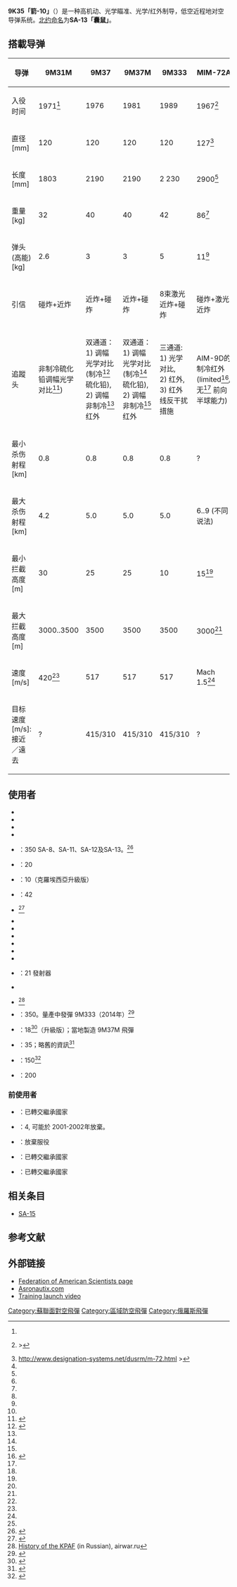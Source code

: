 {{擴充|time=2015-01-22T11:23:09+00:00}}
{{Infobox Weapon
|name= 9K35 箭-10 <br><small>（[[北约命名|北约命名]]: SA-13 [[囊鼠科|囊鼠]]）</small>
|image= File:Strela 10.jpg
|image_size= 300px
|caption=  9K35 运输-起竖-发射-雷达综合战斗车
|origin= {{USSR}}
|type= 轮式自行地空导弹系统
<!-- Type selection Please do not change.-->
|is_ranged=
|is_bladed=
|is_explosive=
|is_artillery=
|is_vehicle=yes
|is_missile=
|is_UK=yes
<!-- Service history -->
|service= 1979–现在
|used_by=  
|wars=
<!-- Production history -->
|designer= [[设计局|OKB-16设计局]]
|design_date=
|manufacturer= 萨拉托夫天顶机械工厂
|unit_cost= 
|production_date= 1979
|number= 
|variants= 箭-10、箭-10SV（原型）、<ref name=Janes>{{cite web |url=http://www8.janes.com/Search/documentView.do?docId=/content1/janesdata/yb/jlad/jlad0111.htm |title=KB Tochmash 9K35 Strela-10 (SA-13 'Gopher') low-altitude surface-to-air missile system |accessdate=2008-08-03 |date=2008-01-16 |publisher=Jane's }}</ref>箭-10M、箭-10M2、箭-10M3、箭-10M3-K、箭-10M4
<!-- General specifications -->
|spec_label= 9K35 箭-10M3<ref name=Janes />
|weight= 12,300 kg
|length= 6.6 m
|part_length= 
|width= 2.85 m
|height=  2.3 m（运输），3.8 m（发射）
|diameter=
|crew= 3（车长、发射手、驾驶员）
<!-- Vehicle/missile specifications -->
|armour= 7 mm
|primary_armament= 4 × 9M333 (or 9M37MD)
|secondary_armament=
|engine= YaMZ-238V柴油机
|engine_power= 240 hp
|pw_ratio= 
|transmission=
|payload_capacity=
|suspension=扭杆
|clearance= 0.7 m
|wingspan=
|propellant=
|fuel_capacity= 450 升
|vehicle_range= 500 km
|ceiling=
|altitude=
|boost=
|speed= 61.5 km/h（公路）<br/> 6 km/h（浮渡）
|guidance=
|steering=
|accuracy=
|launch_platform=
|transport= 
}}

'''9K35「箭-10」'''（{{lang-ru|9К35 «Стрела-10»}}）是一种高机动、光学瞄准、光学/红外制导，低空近程地对空导弹系统。[[北约命名|北约命名]]为'''SA-13「囊鼠」'''。

==搭載导弹==
{{Infobox Weapon
|name=9M37
|image=
|image_size=
|caption=
|origin=苏联
|type= [[地对空导弹|地对空导弹]]
<!-- Type selection -->
|is_ranged=
|is_bladed=
|is_explosive=
|is_artillery=
|is_vehicle=
|is_missile=yes
|is_UK=yes
<!-- Service history -->
|service= 
|used_by=
<!-- Production history -->
|designer= 
|design_date=
|manufacturer=
|unit_cost=
|production_date=
|number= 
|variants= 9M37, 9M37M, 9M37MD, 9M333 
<!-- General specifications -->
|spec_label= 9M333<ref name=Janes /> 
|weight= 41 kg
|length= 2190 mm
|part_length= 
|width= 
|height= 
|diameter= 120 mm
|crew=
<!-- Explosive specifications --> 
|filling= 高能炸药
|filling_weight= 5 kg
|detonation= 接触引信与激光近炸引信
|yield=
<!-- Vehicle/missile specifications -->
|armour=
|primary_armament=
|secondary_armament=
|engine=
|engine_power=
|pw_ratio=
|transmission=
|payload_capacity=
|suspension=
|clearance=
|wingspan= 360 mm
|propellant= 单级固体助推火箭发动机
|fuel_capacity=
|vehicle_range= {{convert|5|km|mi}}
|ceiling=
|altitude= {{convert|3500|m|ft}}
|boost= 
|speed= 550 m/s
|guidance= 双模被动光学/红外制导
|steering=  
|accuracy= 
|launch_platform= 
|transport=
}}

{| class="wikitable"
|-
! 导弹!! 9M31M !! 9M37 !! 9M37M !! 9M333 !! MIM-72A !! MIM-72G
|-
| 入役时间 || 1971<ref name="pvoruStrela1M" /> || 1976 || 1981 || 1989 || 1967<ref name="redstoneMIM72">{{cite web |url=http://www.redstone.army.mil/history/systems/CHAPP.html |title=存档副本 |accessdate=2010-07-16 |deadurl=yes |archiveurl=https://web.archive.org/web/20100609055806/http://www.redstone.army.mil/history/systems/CHAPP.html |archivedate=2010-06-09 }}></ref> || 1982/1990(*)
|-
| 直径[mm] || 120 || 120 || 120 || 120 || 127<ref name="dsysMIM72">http://www.designation-systems.net/dusrm/m-72.html {{WebCite|url=https://www.webcitation.org/6EjwVFbFx?url=http://www.designation-systems.net/dusrm/m-72.html |date=20130227081406 |dateformat=iso }}></ref> || 127<ref name="dsysMIM72" />
|-
| 长度[mm] || 1803 || 2190 || 2190 || 2 230 || 2900<ref name="dsysMIM72" /> || 2900<ref name="dsysMIM72" />
|-
| 重量[kg] || 32 || 40 || 40 || 42 || 86<ref name="dsysMIM72" /> || 86<ref name="dsysMIM72" />
|-
| 弹头(高能) [kg] || 2.6 || 3 || 3 || 5 || 11<ref name="dsysMIM72" /> || 12.6<ref name="dsysMIM72" />
|-
| 引信|| 碰炸+近炸 || 近炸+碰炸 || 近炸+碰炸 || 8束激光近炸+碰炸 || 碰炸+激光近炸 || 碰炸+方向无线电多普勒近炸
|-
| 追蹤头 || 非制冷硫化铅调幅光学对比<ref name="pvoruStrela1M">{{Cite web |url=http://pvo.guns.ru/strela1/strela1_02.htm#Зенитная |title=управляемая ракета 9М31") |accessdate=2014-01-17 |archive-date=2016-03-10 |archive-url=https://web.archive.org/web/20160310015424/http://pvo.guns.ru/strela1/strela1_02.htm#Зенитная |dead-url=no }}</ref>) || 双通道： <br>1) 调幅光学对比 (制冷<ref name="pvoruStrela10SV">{{Cite web |url=http://pvo.guns.ru/strela10/strela10_01.htm#ЗЕНИТНЫЙ |title=РАКЕТНЫЙ КОМПЛЕКС 9К35 "СТРЕЛА-10СВ": Боевые средства") |accessdate=2014-01-17 |archive-date=2011-09-27 |archive-url=https://web.archive.org/web/20110927155306/http://pvo.guns.ru/strela10/strela10_01.htm#ЗЕНИТНЫЙ |dead-url=no }}</ref>硫化铅), <br>2) 调幅非制冷<ref name="pvoruStrela10SV" />红外 || 双通道： <br>1) 调幅光学对比 (制冷<ref name="pvoruStrela10SV" />硫化铅), <br>2) 调幅非制冷<ref name="pvoruStrela10SV" />红外 || 三通道: <br>1) 光学对比, <br>2) 红外, <br>3) 红外线反干扰措施 || AIM-9D的制冷红外 (limited<ref>{{Cite web |url=http://www.scramble.nl/wiki/index.php?title=Raytheon_AIM-9_Sidewinder#MIM-72_Chaparral.2FM48.2FRIM-72_Sea_Chaparral |title=存档副本 |accessdate=2014-01-17 |archive-date=2011-07-24 |archive-url=https://web.archive.org/web/20110724165145/http://wiki.scramble.nl/index.php?title=Raytheon_AIM-9_Sidewinder#MIM-72_Chaparral.2FM48.2FRIM-72_Sea_Chaparral |dead-url=yes }}</ref>/无<ref name="dsysMIM72" />  前向半球能力) || 双通道:<br>1) 制冷全视野红外,<br>2) 紫外(前半球/远程寻的 + 红外反干扰)<ref name="dsysMIM72" />
|-
| 最小杀伤射程 [km] || 0.8 || 0.8|| 0.8|| 0.8 || ? || ?
|-
| 最大杀伤射程 [km] || 4.2 || 5.0|| 5.0|| 5.0 || 6..9 (不同说法) || 6..9 (不同说法)
|-
| 最小拦截高度  [m] || 30 || 25 || 25 || 10 || 15<ref name="dsysMIM72" /> || 15<ref name="dsysMIM72" />
|-
| 最大拦截高度 [m] || 3000..3500 || 3500 || 3500 || 3500 || 3000<ref name="dsysMIM72" /> || 3000<ref name="dsysMIM72" /> 
|-
| 速度 [m/s] || 420<ref name="pvoruStrela1M" /> || 517 || 517 || 517 || Mach 1.5<ref name="dsysMIM72" /> || Mach 1.5<ref name="dsysMIM72" />
|-
| 目标速度 [m/s]: 接近／遠去 || ? || 415/310 || 415/310 || 415/310 || ? || ?
|}

==使用者==
* {{AFG}}
* {{ANG}}
* {{ARM}}
* {{AZE}}
* {{BLR}}：350 SA-8、SA-11、SA-12及SA-13。<ref>{{Cite web |url=http://www.globalsecurity.org/military/world/belarus/army-equipment.htm |title=Belarus Army Equipment<!-- Bot generated title --> |accessdate=2015-01-24 |archive-date=2016-03-25 |archive-url=https://web.archive.org/web/20160325135522/http://www.globalsecurity.org/military/world/belarus/army-equipment.htm |dead-url=no }}</ref> 
* {{BGR}}：20
* {{CRO}}：10（克羅埃西亞升級版）
* {{CUB}}：42
* {{CZE}}<ref>{{cite web|url=http://www.army.cz/scripts/detail.php?pgid=148|title=List of air defense equipment of Czech army|publisher=|accessdate=14 November 2014|archive-date=2011-07-18|archive-url=https://web.archive.org/web/20110718170032/http://www.army.cz/scripts/detail.php?pgid=148|dead-url=no}}</ref>
* {{GEO}}
* {{HUN}}
* {{IND}}
* {{JOR}}
* {{LIB}}
* {{LBA}}
* {{MKD}}：21 發射器
* {{MNG}}
* {{PRK}}<ref>[http://www.airwar.ru/history/af/kndr/kndr.html History of the KPAF] {{Wayback|url=http://www.airwar.ru/history/af/kndr/kndr.html |date=20170918235132 }} (in Russian), airwar.ru</ref>
* {{RUS}}：350。量產中發彈 9M333（2014年）<ref>{{cite web|url=http://www.zid.ru/products/defence/43/|title=Завод им. В.А. Дегтярева / Зенитно-ракетное вооружение|publisher=|accessdate=14 November 2014|archive-url=https://web.archive.org/web/20150310120905/http://www.zid.ru/products/defence/43|archive-date=2015-03-10|dead-url=yes}}</ref>
* {{SRB}}：18<ref>{{cite web|url=http://www.vs.rs/index.php?content=a5d46cc0-0335-102c-8859-e480d5acdc4a|title=Војска Србије - Наоружање Копнене војске - Средства за противваздухопловна дејства - Ракетни систем ПВД СТРЕЛА-10М|publisher=|accessdate=14 November 2014|archive-url=https://web.archive.org/web/20141126132331/http://www.vs.rs/index.php?content=a5d46cc0-0335-102c-8859-e480d5acdc4a|archive-date=2014-11-26|dead-url=yes}}</ref>（升級版）；當地製造 9M37M 飛彈
* {{SYR}}：35；略舊的資訊<ref>{{cite web|url=http://eurasian-defence.ru/node/23733|title=Военно-техническое оснащение сил противовоздушной обороны арабских стран|publisher=|accessdate=14 November 2014|archive-date=2018-05-26|archive-url=https://web.archive.org/web/20180526160405/http://eurasian-defence.ru/node/23733|dead-url=no}}</ref>
* {{UKR}}：150<ref>{{Cite web |url=http://www.globalsecurity.org/military/world/ukraine/groundforces-equipment.htm |title=Ground Forces Equipment - Ukraine<!-- Bot generated title --> |accessdate=2015-01-24 |archive-date=2017-07-07 |archive-url=https://web.archive.org/web/20170707104146/http://www.globalsecurity.org/military/world/ukraine/groundforces-equipment.htm |dead-url=no }}</ref>
* {{VIE}}：200

=== 前使用者 ===
* {{CZS}}：已轉交繼承國家
* {{POL}}：4, 可能於 2001-2002年放棄。
* {{SVK}}：放棄服役
* {{USSR}}：已轉交繼承國家
* {{YUG}}：已轉交繼承國家

== 相关条目 ==
{{Commons}}
* [[SA-15|SA-15]]

==参考文献==
{{Reflist}}
 
== 外部链接 ==
{{commons|9K35 Strela-10}}
*[http://www.fas.org/man/dod-101/sys/missile/row/sa-13.htm Federation of American Scientists page]{{Wayback|url=http://www.fas.org/man/dod-101/sys/missile/row/sa-13.htm |date=20140721193649 }}
*[https://web.archive.org/web/20050209213408/http://astronautix.com/lvs/strela10.htm Asronautix.com]
*[https://web.archive.org/web/20070703132728/http://www.army.cz/acr/video/strelby/02.avi Training launch video]

{{Russian and Soviet missiles|SAM}}

[[Category:蘇聯面對空飛彈|Category:蘇聯面對空飛彈]]
[[Category:區域防空飛彈|Category:區域防空飛彈]]
[[Category:俄羅斯飛彈|Category:俄羅斯飛彈]]